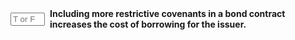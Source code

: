 ::: {.question-block}

<form onsubmit="event.preventDefault(); checkAnswerBox('module6_tf_q72','F')" style="display: flex; align-items: center; gap: 8px;">
<input type="text" id="module6_tf_q72" name="module6_tf_q72" maxlength="1" placeholder="T or F" style="width: 55px;" data-correct-answer="F" /> 
<label for="module6_tf_q72"><strong>Including more restrictive covenants in a bond contract increases the cost of borrowing for the issuer.</strong></label>
</form>

<div id="feedback-module6_tf_q72" class="feedback" style="display:none;">
This is FALSE. Stronger covenants generally decrease the cost of borrowing because they reduce default risk.
</div>

:::
